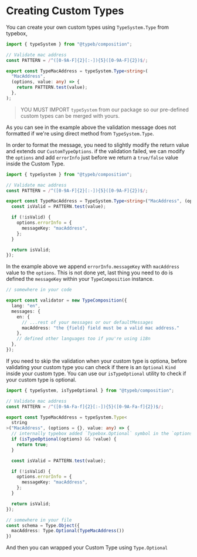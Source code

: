 
# Creating Custom Types

You can create your own custom types using `TypeSystem.Type` from typebox,

```ts
import { typeSystem } from "@typeb/composition";

// Validate mac address
const PATTERN = /^([0-9A-F]{2}[:-]){5}([0-9A-F]{2})$/;

export const TypeMacAddress = typeSystem.Type<string>(
  "MacAddress",
  (options, value: any) => {
    return PATTERN.test(value);
  },
);
```

> YOU MUST IMPORT `typeSystem` from our package so our pre-defined custom types can be merged with yours.

<MacAddressExample plain />

As you can see in the example above the validation message does not formatted if we're using direct method from `TypeSystem.Type`.

In order to format the message, you need to slightly modify the return value and extends our `CustomTypeOptions`.
if the validation failed, we can modify the `options` and add `errorInfo` just before we return a `true/false` value inside the Custom Type.

```ts
import { typeSystem } from "@typeb/composition";

// Validate mac address
const PATTERN = /^([0-9A-F]{2}[:-]){5}([0-9A-F]{2})$/;

export const TypeMacAddress = TypeSystem.Type<string>("MacAddress", (options = {}, value: any) => {
  const isValid = PATTERN.test(value);

  if (!isValid) {
    options.errorInfo = {
      messageKey: "macAddress",
    };
  }

  return isValid;
});
```

In the example above we append `errorInfo.messageKey` with `macAddress` value to the `options`. This is not done yet, last thing you need to do is defined the `messageKey` within your `TypeComposition` instance.

```ts
// somewhere in your code

export const validator = new TypeComposition({
  lang: "en",
  messages: {
    en: {
      // ...rest of your messages or our defaultMessages
      macAddress: "the {field} field must be a valid mac address."
    },
    // defined other languages too if you're using i18n
  },
});
```

<MacAddressExample />

If you need to skip the validation when your custom type is optiona, before validating your custom type you can check if there is an `Optional` `Kind` inside your custom type.
You can use our `isTypeOptional` utility to check if your custom type is optional.

```ts
import { typeSystem, isTypeOptional } from "@typeb/composition";

// Validate mac address
const PATTERN = /^([0-9A-Fa-f]{2}[:-]){5}([0-9A-Fa-f]{2})$/;

export const TypeMacAddress = typeSystem.Type<
  string
>("MacAddress", (options = {}, value: any) => {
  // internally typebox added `Typebox.Optional` symbol in the `options` so we can check it.
  if (isTypeOptional(options) && !value) {
    return true;
  }

  const isValid = PATTERN.test(value);

  if (!isValid) {
    options.errorInfo = {
      messageKey: "macAddress",
    };
  }

  return isValid;
});

// somewhere in your file
const schema = Type.Object({
  macAddress: Type.Optional(TypeMacAddress())
})
```

And then you can wrapped your Custom Type using `Type.Optional`

<MacAddressExample optional />

